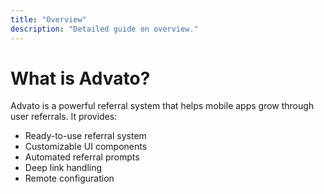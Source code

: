 ```yaml
---
title: "Overview"
description: "Detailed guide on overview."
---
```


# What is Advato?

Advato is a powerful referral system that helps mobile apps grow through user referrals. It provides:

- Ready-to-use referral system
- Customizable UI components
- Automated referral prompts
- Deep link handling
- Remote configuration
